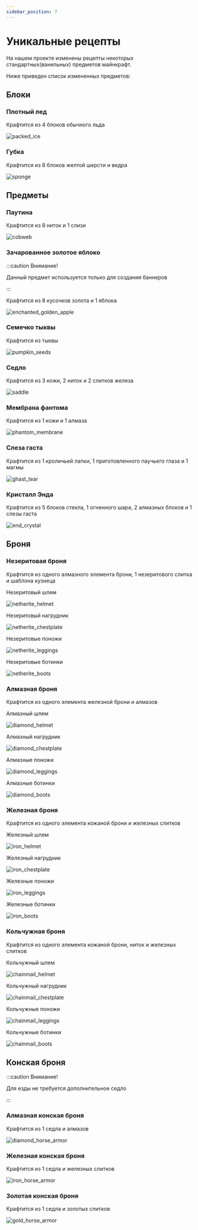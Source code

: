 ```yaml
---
sidebar_position: 7
---
```


# Уникальные рецепты

На нашем проекте изменены рецепты некоторых стандартных(ванильных) предметов майнкрафт.

Ниже приведен список измененных предметов:

## Блоки

### **Плотный лед**

Крафтится из 4 блоков обычного льда

![packed_ice](/features/recipes/packed_ice.png)

### **Губка**

Крафтится из 8 блоков желтой шерсти и ведра

![sponge](/features/recipes/sponge.png)

## Предметы

### **Паутина**

Крафтится из 8 ниток и 1 слизи

![cobweb](/features/recipes/cobweb.png)

### **Зачарованное золотое яблоко**

:::caution Внимание!

Данный предмет используется только для создания баннеров

:::

Крафтится из 8 кусочков золота и 1 яблока

![enchanted_golden_apple](/features/recipes/enchanted_golden_apple.png)

### **Семечко тыквы**

Крафтится из тыквы

![pumpkin_seeds](/features/recipes/pumpkin_seeds.png)

### **Седло**

Крафтится из 3 кожи, 2 ниток и 2 слитков железа

![saddle](/features/recipes/saddle.png)

### **Мембрана фантома**

Крафтится из 1 кожи и 1 алмаза

![phantom_membrane](/features/recipes/phantom_membrane.png)

### **Слеза гаста**

Крафтится из 1 кроличьей лапки, 1 приготовленного паучьего глаза и 1 магмы

![ghast_tear](/features/recipes/ghast_tear.png)

### **Кристалл Энда**

Крафтится из 5 блоков стекла, 1 огненного шара, 2 алмазных блоков и 1 слезы гаста

![end_crystal](/features/recipes/end_crystal.png)

## Броня

### **Незеритовая броня**

Крафтится из одного алмазного элемента брони, 1 незеритового слитка и шаблона кузнеца

Незеритовый шлем

![netherite_helmet](/features/recipes/netherite_helmet.png)

Незеритовый нагрудник

![netherite_chestplate](/features/recipes/netherite_chestplate.png)

Незеритовые поножи

![netherite_leggings](/features/recipes/netherite_leggings.png)

Незеритовые ботинки

![netherite_boots](/features/recipes/netherite_boots.png)

### **Алмазная броня**

Крафтится из одного элемента железной брони и алмазов

Алмазный шлем

![diamond_helmet](/features/recipes/diamond_helmet.png)

Алмазный нагрудник

![diamond_chestplate](/features/recipes/diamond_chestplate.png)

Алмазные поножи

![diamond_leggings](/features/recipes/diamond_leggings.png)

Алмазные ботинки

![diamond_boots](/features/recipes/diamond_boots.png)

### **Железная броня**

Крафтится из одного элемента кожаной брони и железных слитков

Железный шлем

![iron_helmet](/features/recipes/iron_helmet.png)

Железный нагрудник

![iron_chestplate](/features/recipes/iron_chestplate.png)

Железные поножи

![iron_leggings](/features/recipes/iron_leggings.png)

Железные ботинки

![iron_boots](/features/recipes/iron_boots.png)

### **Кольчужная броня**

Крафтится из одного элемента кожаной брони, ниток и железных слитков

Кольчужный шлем

![chainmail_helmet](/features/recipes/chainmail_helmet.png)

Кольчужный нагрудник

![chainmail_chestplate](/features/recipes/chainmail_chestplate.png)

Кольчужные поножи

![chainmail_leggings](/features/recipes/chainmail_leggings.png)

Кольчужные ботинки

![chainmail_boots](/features/recipes/chainmail_boots.png)

## Конская броня

:::caution Внимание!

Для езды не требуется дополнительное седло

:::

### **Алмазная конская броня**

Крафтится из 1 седла и алмазов

![diamond_horse_armor](/features/recipes/diamond_horse_armor.png)

### **Железная конская броня**

Крафтится из 1 седла и железных слитков

![iron_horse_armor](/features/recipes/iron_horse_armor.png)

### **Золотая конская броня**

Крафтится из 1 седла и золотых слитков

![gold_horse_armor](/features/recipes/gold_horse_armor.png)